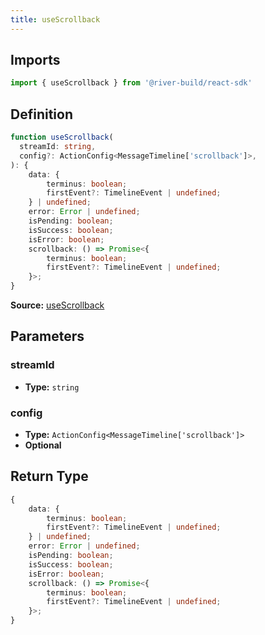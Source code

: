 ```yaml
---
title: useScrollback
---
```


## Imports

```ts
import { useScrollback } from '@river-build/react-sdk'
```

## Definition

```ts
function useScrollback(
  streamId: string,
  config?: ActionConfig<MessageTimeline['scrollback']>,
): {
    data: {
        terminus: boolean;
        firstEvent?: TimelineEvent | undefined;
    } | undefined;
    error: Error | undefined;
    isPending: boolean;
    isSuccess: boolean;
    isError: boolean;
    scrollback: () => Promise<{
        terminus: boolean;
        firstEvent?: TimelineEvent | undefined;
    }>;
}
```

**Source:** [useScrollback](https://github.com/river-build/river/blob/main/packages/react-sdk/src/useScrollback.ts)

## Parameters

### streamId

- **Type:** `string`

### config

- **Type:** `ActionConfig<MessageTimeline['scrollback']>`
- **Optional**

## Return Type

```ts
{
    data: {
        terminus: boolean;
        firstEvent?: TimelineEvent | undefined;
    } | undefined;
    error: Error | undefined;
    isPending: boolean;
    isSuccess: boolean;
    isError: boolean;
    scrollback: () => Promise<{
        terminus: boolean;
        firstEvent?: TimelineEvent | undefined;
    }>;
}
```
